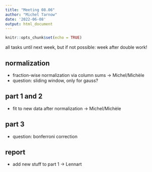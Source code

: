 ```yaml
---
title: "Meeting 08.06"
author: "Michel Tarnow"
date: '2022-06-08'
output: html_document
---
```


```r
knitr::opts_chunk$set(echo = TRUE)
```

all tasks until next week, but if not possible: week after double work!

## normalization

- fraction-wise normalization via column sums -> Michel/Michèle
- question: sliding window, only for gauss?

## part 1 and 2

- fit to new data after normalization -> Michel/Michèle

## part 3

- question: bonferroni correction

## report 

- add new stuff to part 1 -> Lennart